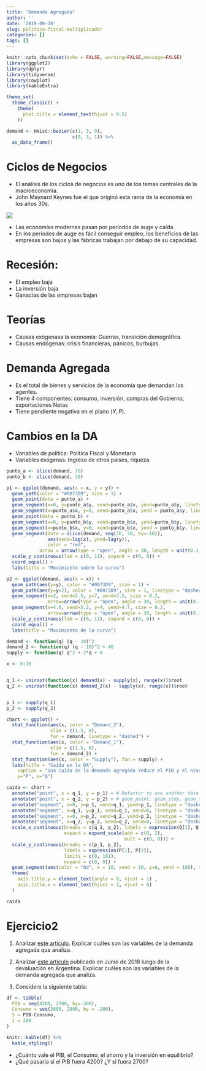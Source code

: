 ```yaml
---
title: "Demanda Agregada"
author: ''
date: '2019-09-30'
slug: politica-fiscal-multiplicador
categories: []
tags: []
---
```

```r
knitr::opts_chunk$set(echo = FALSE, warning=FALSE,message=FALSE)
library(ggplot2)
library(dplyr)
library(tidyverse)
library(cowplot)
library(kableExtra)

theme_set(
  theme_classic() + 
    theme(
      plot.title = element_text(hjust = 0.5)
    ))

demand <- Hmisc::bezier(c(1, 3, 9),
                        c(9, 3, 1)) %>%
  as_data_frame()
```

# Ciclos de Negocios

- El análisis de los ciclos de negocios es uno de los temas centrales de la macroeconomía.
- John Maynard Keynes fue el que originó esta rama de la economía en los años 30s.

<img src="/./keynes.jpg">


- Las economías modernas pasan por períodos de auge y caída.
- En los períodos de auge es fácil conseguir empleo, los beneficios de las empresas son bajos y las fábricas trabajan por debajo de su capacidad.

# Recesión:

- El empleo baja
- La inversión baja
- Ganacias de las empresas bajan

# Teorías

- Causas exógenasa la economía: Guerras, transición demográfica.
- Causas endógenas: crisis financieras, pánicos, burbujas.

# Demanda Agregada

- Es el total de bienes y servicios de la economía que demandan los agentes.
- Tiene 4 componentes: consumo, inversión, compras del Gobierno, exportaciones Netas
- Tiene pendiente negativa en el plano $(Y, P)$.

# Cambios en la DA

- Variables de política: Política Fiscal y Monetaria
- Variables exógenas: Ingreso de otros países, riqueza.
  
```r

punto_a <- slice(demand, 70)
punto_b <- slice(demand, 30)

p1 <- ggplot(demand, aes(x = x, y = y)) + 
  geom_path(color = "#0073D9", size = 1) + 
  geom_point(data = punto_a) + 
  geom_segment(x=0, y=punto_a$y, xend=punto_a$x, yend=punto_a$y, linetype = "dashed") + 
  geom_segment(x=punto_a$x, y=0, xend=punto_a$x, yend = punto_a$y, linetype = "dashed") +
  geom_point(data = punto_b) + 
  geom_segment(x=0, y=punto_b$y, xend=punto_b$x, yend=punto_b$y, linetype = "dashed") + 
  geom_segment(x=punto_b$x, y=0, xend=punto_b$x, yend = punto_b$y, linetype = "dashed") +
  geom_segment(data = slice(demand, seq(70, 30, by=-10)), 
               aes(xend=lag(x), yend=lag(y)),
               color = "red",
            arrow = arrow(type = "open", angle = 30, length = unit(0.1, "inches"))) + 
  scale_y_continuous(lim = c(0, 11), expand = c(0, 0)) +  
  coord_equal() +
  labs(title = "Movimiento sobre la curva")

```

```r
p2 <- ggplot(demand, aes(x = x)) + 
  geom_path(aes(y=y), color = "#0073D9", size = 1) + 
  geom_path(aes(y=y+2), color = "#0073D9", size = 1, linetype = "dashed") + 
  geom_segment(x=2, xend=2.5, y=7, yend=7.5, size = 0.2, 
               arrow=arrow(type = "open", angle = 30, length = unit(0.1, "inches"))) +
  geom_segment(x=4.6, xend=5.2, y=4, yend=4.7, size = 0.2, 
               arrow=arrow(type = "open", angle = 30, length = unit(0.1, "inches"))) +
  scale_y_continuous(lim = c(0, 11), expand = c(0, 0)) +  
  coord_equal() +
  labs(title = "Movimiento de la curva")

```



```r
demand <- function(q) (q - 10)^2
demand_2 <- function(q) (q - 10)^2 + 40
supply <- function(q) q^2 + 2*q + 8

x <- 0:10


q_1 <- uniroot(function(x) demand(x) - supply(x), range(x))$root
q_2 <- uniroot(function(x) demand_2(x) - supply(x), range(x))$root


p_1 <- supply(q_1)
p_2 <- supply(q_2)

chart <- ggplot() +
  stat_function(aes(x, color = "Demand_2"), 
                xlim = c(1.5, 8),
                fun = demand, linetype = "dashed") +
  stat_function(aes(x, color = "Demand_1"), 
                xlim = c(1.5, 8),
                fun = demand_2) +
  stat_function(aes(x, color = "Supply"), fun = supply) +
  labs(title = "Caída en la DA",
    caption = "Una caída de la demanda agregada reduce el PIB y el nivel de precios", 
    y="P", x="Q")

caida <- chart +
  annotate("point", x = q_1, y = p_1) + # Refactor to use another data set?
  annotate("point", x = q_2, y = p_2) + # geom_point, geom_step, geom_text_repel
  annotate("segment", x=0, y=p_1, xend=q_1, yend=p_1, linetype = "dashed") + 
  annotate("segment", x=q_1, y=p_1, xend=q_1, yend=0, linetype = "dashed") + 
  annotate("segment", x=0, y=p_2, xend=q_2, yend=p_2, linetype = "dashed") + 
  annotate("segment", x=q_2, y=p_2, xend=q_2, yend=0, linetype = "dashed") + 
  scale_x_continuous(breaks = c(q_1, q_2), labels = expression(Q[1], Q[2]),
                     expand = expand_scale(add = c(0, 2),
                                           mult = c(0, 0))) +
  scale_y_continuous(breaks = c(p_1, p_2), 
                     labels = expression(P[1], P[2]),
                     limits = c(0, 101),
                     expand = c(0, 0)) +
  geom_segment(aes(color = "Qd", x = 10, xend = 10, y=0, yend = 100), size = 1) + # Add manual legend
  theme(
    axis.title.y = element_text(angle = 0, vjust = 1) ,
    axis.title.x = element_text(hjust = 1, vjust = 6)
  )

caida
```

# Ejercicio2

1. Analizar [este artículo](https://www.180.com.uy/articulo/79865_el-cambio-de-ciclo-en-la-economia-uruguaya&ref=delsol). Explicar cuáles son las variables de la demanda agregada que analiza.

2. Analizar [este artículo](https://www.180.com.uy/articulo/79865_el-cambio-de-ciclo-en-la-economia-uruguaya&ref=delsol) publicado en Junio de 2018 luego de la devaluación en Argentina. Explicar cuáles son las variables de la demanda agregada que analiza.

2. Considere la siguiente tabla: 
```r
df <- tibble(
  PIB = seq(4200, 2700, by=-300),
  Consumo = seq(3800, 2800, by = -200),
  S = PIB-Consumo,
  I = 200
)

knitr::kable(df) %>% 
  kable_styling()

```

- ¿Cuánto vale el PIB, el Consumo, el ahorro y la inversión en equilibrio?
- ¿Qué pasaría si el PIB fuera 4200? ¿Y si fuera 2700?
